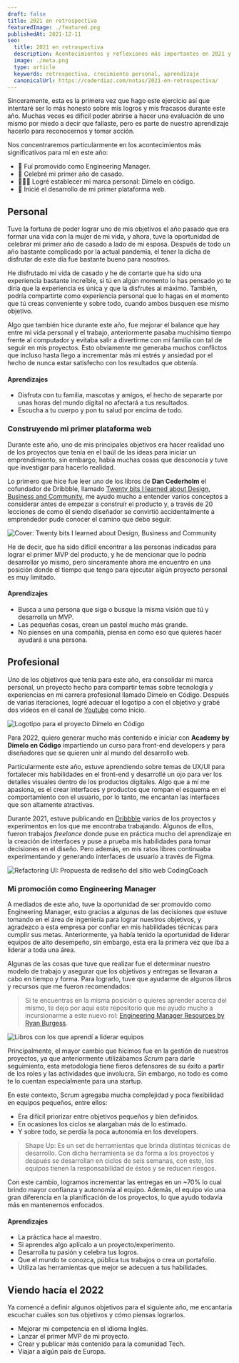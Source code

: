 ```yaml
---
draft: false
title: 2021 en retrospectiva
featuredImage: ./featured.png
publishedAt: 2021-12-11
seo:
  title: 2021 en retrospectiva
  description: Acontecimientos y reflexiones más importantes en 2021 y una mirada al 2022
  image: ./meta.png
  type: article
  keywords: retrospectiva, crecimiento personal, aprendizaje
  canonicalUrl: https://coderdiaz.com/notas/2021-en-retrospectiva/
---
```


Sinceramente, esta es la primera vez que hago este ejercicio así que intentaré ser lo más honesto sobre  mis logros y mis fracasos durante este año. Muchas veces es difícil poder abrirse a hacer una evaluación de uno mismo por miedo a decir que fallaste, pero es parte de nuestro aprendizaje hacerlo para reconocernos y tomar acción.

Nos concentraremos particularmente en los acontecimientos más significativos para mí en este año:

- 🚀  Fuí promovido como Engineering Manager.
- 🥂  Celebré mi primer año de casado.
- 👨🏽‍💻  Logré establecer mi marca personal: Dímelo en código.
- 🌱  Inicié el desarrollo de mi primer plataforma web.

## Personal
Tuve la fortuna de poder lograr uno de mis objetivos el año pasado que era formar una vida con la mujer de mi vida, y ahora, tuve la oportunidad de celebrar mi primer año de casado a lado de mi esposa. Después de todo un año bastante complicado por la actual pandemia, el tener la dicha de disfrutar de este día fue bastante bueno para nosotros.

He disfrutado mi vida de casado y he de contarte que ha sido una experiencia bastante increíble, si tú en algún momento lo has pensado yo te diría que la experiencia es única y que la disfrutes al máximo. También, podría compartirte como experiencia personal que lo hagas en el momento que tú creas conveniente y sobre todo, cuando ambos busquen ese mismo objetivo.

Algo que también hice durante este año, fue mejorar el balance que hay entre mi vida personal y el trabajo, anteriormente pasaba muchísimo tiempo frente al computador y evitaba salir a divertirme con mi familia con tal de seguir en mis proyectos. Esto obviamente me generaba muchos conflictos que incluso hasta llego a incrementar más mi estrés y ansiedad por el hecho de nunca estar satisfecho con los resultados que obtenía.

#### Aprendizajes
- Disfruta con tu familia, mascotas y amigos, el hecho de separarte por unas horas del mundo digital no afectará a tus resultados.
- Escucha a tu cuerpo y pon tu salud por encima de todo.

### Construyendo mi primer plataforma web
Durante este año, uno de mis principales objetivos era hacer realidad uno de los proyectos que tenía en el baúl de las ideas para iniciar un emprendimiento, sin embargo, había muchas cosas que desconocía y tuve que investigar para hacerlo realidad.

Lo primero que hice fue leer uno de los libros de **Dan Cederholm** el cofundador de Dribbble, llamado [Twenty bits I learned about Design, Business and Community](https://simplebits.com/products/twenty-bits-i-learned-book), me ayudo mucho a entender varios conceptos a considerar antes de empezar a construír el producto y, a través de 20 lecciones de como él siendo diseñador se convirtió accidentalmente a emprendedor pude conocer el camino que debo seguir.

![Cover: Twenty bits I learned about Design, Business and Community](./twenty-bits-book-cover.png)

He de decir, que ha sido difícil encontrar a las personas indicadas para lograr el primer MVP del producto, y he de mencionar que lo podría desarrollar yo mismo, pero sinceramente ahora me encuentro en una posición donde el tiempo que tengo para ejecutar algún proyecto personal es muy limitado.

#### Aprendizajes
- Busca a una persona que siga o busque la misma visión que tú y desarrolla un MVP.
- Las pequeñas cosas, crean un pastel mucho más grande.
- No pienses en una compañía, piensa en como eso que quieres hacer ayudará a una persona.

## Profesional
Uno de los objetivos que tenía para este año, era consolidar mi marca personal, un proyecto hecho para compartir temas sobre tecnología y experiencias en mi carrera profesional llamado Dímelo en Código. Después de varias iteraciones, logré adecuar el logotipo a con el objetivo y grabé dos vídeos en el canal de [Youtube](https://www.youtube.com/channel/UCMcn-dkjGbCCdnos9416ZhQ) como inicio. 

![Logotipo para el proyecto Dímelo en Código](./dimeloencodigo-branding.png)

Para 2022, quiero generar mucho más contenido e iniciar con **Academy by Dímelo en Código** impartiendo un curso para front-end developers y para diseñadores que se quieren unir al mundo del desarrollo web.

Particularmente este año, estuve aprendiendo sobre temas de UX/UI para fortalecer mis habilidades en el front-end y desarrollé un ojo para ver los detalles visuales dentro de los productos digítales. Algo que a mí me apasiona, es el crear interfaces y productos que rompan el esquema en el comportamiento con el usuario, por lo tanto, me encantan las interfaces que son altamente atractivas.

Durante 2021, estuve publicando en [Dribbble](https://dribbble.com/coderdiaz) varios de los proyectos y experimentos en los que me encontraba trabajando. Algunos de ellos, fueron trabajos *freelance* donde puse en práctica mucho del aprendizaje en la creación de interfaces y puse a prueba mis habilidades para tomar decisiones en el diseño. Pero además, en mis ratos libres continuaba experimentando y generando interfaces de usuario a través de Figma.

![Refactoring UI: Propuesta de rediseño del sitio web CodingCoach](./refactoringui-codingcoach.png)

### Mi promoción como Engineering Manager
A mediados de este año, tuve la oportunidad de ser promovido como Engineering Manager, esto gracias a algunas de las decisiones que estuve tomando en el área de ingeniería para lograr nuestros objetivos, y agradezco a esta empresa por confiar en mis habilidades técnicas para cumplir sus metas. Anteriormente, ya había tenido la oportunidad de liderar equipos de alto desempeño, sin embargo, esta era la primera vez que iba a liderar a toda una área.

Algunas de las cosas que tuve que realizar fue el determinar nuestro modelo de trabajo y asegurar que los objetivos y entregas se llevaran a cabo en tiempo y forma. Para lograrlo, tuve que ayudarme de algunos libros y recursos que me fueron recomendados:

> Si te encuentras en la misma posición o quieres aprender acerca del mismo, te dejo por aquí este repositorio que me ayudo mucho a incursionarme a este nuevo rol: [Engineering Manager Resources by Ryan Burgess](https://github.com/ryanburgess/engineer-manager).

![Libros con los que aprendí a liderar equipos](./management-books.png)

Principalmente, el mayor cambio que hicimos fue en la gestión de nuestros proyectos, ya que anteriormente utilizábamos *Scrum* para darle seguimiento, esta metodología tiene fieros defensores de su éxito a partir de los roles y las actividades que involucra. Sin embargo, no todo es como te lo cuentan especialmente para una startup.

En este contexto, Scrum agregaba mucha complejidad y poca flexibilidad en equipos pequeños, entre ellos:
- Era difícil priorizar entre objetivos pequeños y bien definidos.
- En ocasiones los ciclos se alargaban más de lo estimado.
- Y sobre todo, se perdía la poca autonomía en los developers.

> Shape Up: Es un set de herramientas que brinda distintas técnicas de desarrollo. Con dicha herramienta se da forma a los proyectos y después se desarrollan en ciclos de seis semanas, con esto, los equipos tienen la responsabilidad de éstos y se reducen riesgos.

Con este cambio, logramos incrementar las entregas en un ~70% lo cual brindo mayor confianza y autonomía al equipo. Además, el equipo vio una gran diferencia en la planificación de los proyectos, lo que ayudo todavía más en mantenernos enfocados.

#### Aprendizajes
- La práctica hace al maestro.
- Si aprendes algo aplícalo a un proyecto/experimento.
- Desarrolla tu pasión y celebra tus logros.
- Que el mundo te conozca, pública tus trabajos o crea un portafolio.
- Utiliza las herramientas que mejor se adecuen a tus habilidades.

## Viendo hacía el 2022
Ya comencé a definir algunos objetivos para el siguiente año, me encantaría escuchar cuáles son tus objetivos y cómo piensas lograrlos.

- Mejorar mi competencia en el idioma Inglés.
- Lanzar el primer MVP de mi proyecto.
- Crear y publicar más contenido para la comunidad Tech.
- Viajar a algún país de Europa.
